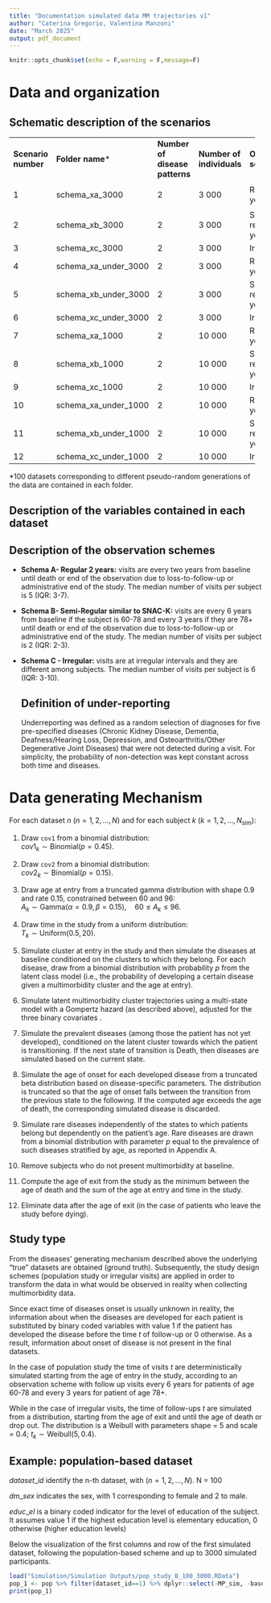 ```yaml
---
title: "Documentation simulated data MM trajectories v1"
author: "Caterina Gregorio, Valentina Manzoni"
date: "March 2025"
output: pdf_document
---
```


```r
knitr::opts_chunk$set(echo = F,warning = F,message=F)
```

# Data and organization

## Schematic description of the scenarios

+---------------------+----------------------+--------------------------------+---------------------------+-----------------------------+---------------------+--------------+
| **Scenario number** | **Folder name**\*    | **Number of disease patterns** | **Number of individuals** | **Observation scheme**      | **Under reporting** | **Released** |
+---------------------+----------------------+--------------------------------+---------------------------+-----------------------------+---------------------+--------------+
| 1                   | schema_xa_3000       | 2                              | 3 000                     | Regular, 2 years (A)        | No                  | ``` latex    |
|                     |                      |                                |                           |                             |                     | $\checkmark$ |
|                     |                      |                                |                           |                             |                     | ```          |
+---------------------+----------------------+--------------------------------+---------------------------+-----------------------------+---------------------+--------------+
| 2                   | schema_xb_3000       | 2                              | 3 000                     | Semi-regular, 3/5 years (B) | No                  |              |
+---------------------+----------------------+--------------------------------+---------------------------+-----------------------------+---------------------+--------------+
| 3                   | schema_xc_3000       | 2                              | 3 000                     | Irregular (C)               | No                  |              |
+---------------------+----------------------+--------------------------------+---------------------------+-----------------------------+---------------------+--------------+
| 4                   | schema_xa_under_3000 | 2                              | 3 000                     | Regular, 2 years (A)        | Yes                 |              |
+---------------------+----------------------+--------------------------------+---------------------------+-----------------------------+---------------------+--------------+
| 5                   | schema_xb_under_3000 | 2                              | 3 000                     | Semi-regular, 3/5 years (B) | Yes                 |              |
+---------------------+----------------------+--------------------------------+---------------------------+-----------------------------+---------------------+--------------+
| 6                   | schema_xc_under_3000 | 2                              | 3 000                     | Irregular (C)               | Yes                 |              |
+---------------------+----------------------+--------------------------------+---------------------------+-----------------------------+---------------------+--------------+
| 7                   | schema_xa_1000       | 2                              | 10 000                    | Regular, 2 years (A)        | No                  |              |
+---------------------+----------------------+--------------------------------+---------------------------+-----------------------------+---------------------+--------------+
| 8                   | schema_xb_1000       | 2                              | 10 000                    | Semi-regular, 3/5 years (B) | No                  |              |
+---------------------+----------------------+--------------------------------+---------------------------+-----------------------------+---------------------+--------------+
| 9                   | schema_xc_1000       | 2                              | 10 000                    | Irregular (C)               | No                  |              |
+---------------------+----------------------+--------------------------------+---------------------------+-----------------------------+---------------------+--------------+
| 10                  | schema_xa_under_1000 | 2                              | 10 000                    | Regular, 2 years (A)        | Yes                 |              |
+---------------------+----------------------+--------------------------------+---------------------------+-----------------------------+---------------------+--------------+
| 11                  | schema_xb_under_1000 | 2                              | 10 000                    | Semi-regular, 3/5 years (B) | Yes                 |              |
+---------------------+----------------------+--------------------------------+---------------------------+-----------------------------+---------------------+--------------+
| 12                  | schema_xc_under_1000 | 2                              | 10 000                    | Irregular (C)               | Yes                 |              |
+---------------------+----------------------+--------------------------------+---------------------------+-----------------------------+---------------------+--------------+

\*100 datasets corresponding to different pseudo-random generations of the data are contained in each folder.

## Description of the variables contained in each dataset

## Description of the observation schemes

-   **Schema A- Regular 2 years:** visits are every two years from baseline until death or end of the observation due to loss-to-follow-up or administrative end of the study. The median number of visits per subject is 5 (IQR: 3-7).

-   **Schema B- Semi-Regular similar to SNAC-K:** visits are every 6 years from baseline if the subject is 60-78 and every 3 years if they are 78+ until death or end of the observation due to loss-to-follow-up or administrative end of the study. The median number of visits per subject is 2 (IQR: 2-3).

-   **Schema C - Irregular:** visits are at irregular intervals and they are different among subjects. The median number of visits per subject is 6 (IQR: 3-10).

    ## Definition of under-reporting

    Underreporting was defined as a random selection of diagnoses for five pre-specified diseases (Chronic Kidney Disease, Dementia, Deafness/Hearing Loss, Depression, and Osteoarthritis/Other Degenerative Joint Diseases) that were not detected during a visit. For simplicity, the probability of non-detection was kept constant across both time and diseases.

# Data generating Mechanism

For each dataset $n$ ($n = 1,2, \dots, N$) and for each subject $k$ ($k =1,2,\dots, N_{\text{sim}}$):

1.  Draw `cov1` from a binomial distribution:\
    $cov1_k \sim \text{Binomial}(p=0.45)$.

2.  Draw `cov2` from a binomial distribution:\
    $cov2_k \sim \text{Binomial}(p=0.15)$.

3.  Draw age at entry from a truncated gamma distribution with shape 0.9 and rate 0.15, constrained between 60 and 96:\
    $A_k \sim \text{Gamma}(\alpha = 0.9, \beta = 0.15), \quad 60 \leq A_k \leq 96$.

4.  Draw time in the study from a uniform distribution:\
    $T_k \sim \text{Uniform}(0.5, 20)$.

5.  Simulate cluster at entry in the study and then simulate the diseases at baseline conditioned on the clusters to which they belong. For each disease, draw from a binomial distribution with probability $p$ from the latent class model (i.e., the probability of developing a certain disease given a multimorbidity cluster and the age at entry).

6.  Simulate latent multimorbidity cluster trajectories using a multi-state model with a Gompertz hazard (as described above), adjusted for the three binary covariates .

7.  Simulate the prevalent diseases (among those the patient has not yet developed), conditioned on the latent cluster towards which the patient is transitioning. If the next state of transition is Death, then diseases are simulated based on the current state.

8.  Simulate the age of onset for each developed disease from a truncated beta distribution based on disease-specific parameters. The distribution is truncated so that the age of onset falls between the transition from the previous state to the following. If the computed age exceeds the age of death, the corresponding simulated disease is discarded.

9.  Simulate rare diseases independently of the states to which patients belong but dependently on the patient’s age. Rare diseases are drawn from a binomial distribution with parameter $p$ equal to the prevalence of such diseases stratified by age, as reported in Appendix A.

10. Remove subjects who do not present multimorbidity at baseline.

11. Compute the age of exit from the study as the minimum between the age of death and the sum of the age at entry and time in the study.

12. Eliminate data after the age of exit (in the case of patients who leave the study before dying).

## Study type

From the diseases' generating mechanism described above the underlying "true" datasets are obtained (ground truth). Subsequently, the study design schemes (population study or irregular visits) are applied in order to transform the data in what would be observed in reality when collecting multimorbidity data.

Since exact time of diseases onset is usually unknown in reality, the information about when the diseases are developed for each patient is substituted by binary coded variables with value 1 if the patient has developed the disease before the time $t$ of follow-up or 0 otherwise. As a result, information about onset of disease is not present in the final datasets.

In the case of population study the time of visits $t$ are deterministically simulated starting from the age of entry in the study, according to an observation scheme with follow up visits every 6 years for patients of age 60-78 and every 3 years for patient of age 78+.

While in the case of irregular visits, the time of follow-ups $t$ are simulated from a distribution, starting from the age of exit and until the age of death or drop out. The distribution is a Weibull with parameters shape = 5 and scale = 0.4; $t_{k} \sim \text{Weibull} (5, 0.4)$.

## Example: population-based dataset

$dataset\_id$ identify the n-th dataset, with ($n = 1,2, \dots, N$). N = 100

$dm\_sex$ indicates the sex, with 1 corresponding to female and 2 to male.

$educ\_el$ is a binary coded indicator for the level of education of the subject. It assumes value 1 if the highest education level is elementary education, 0 otherwise (higher education levels)

Below the visualization of the first columns and row of the first simulated dataset, following the population-based scheme and up to 3000 simulated participants.

```r
load("Simulation/Simulation Outputs/pop_study_B_100_3000.RData")
pop_1 <- pop %>% filter(dataset_id==1) %>% dplyr::select(-MP_sim, -base_MP,-MP_base, -lag_age)
print(pop_1)
```
